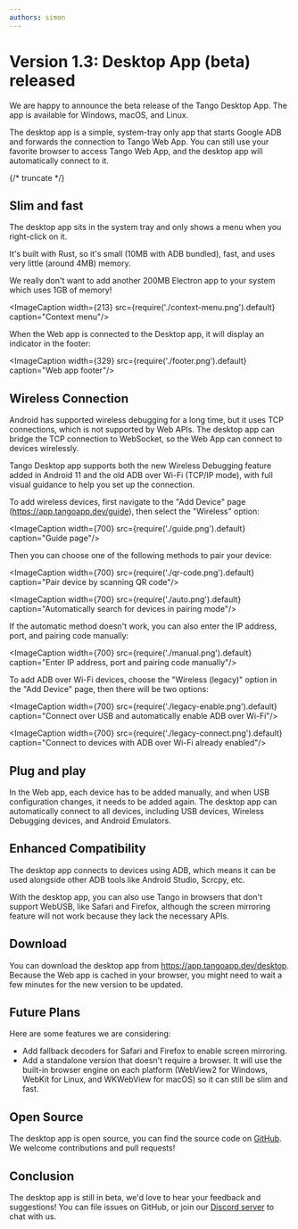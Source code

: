 ```yaml
---
authors: simon
---
```



# Version 1.3: Desktop App (beta) released

<head>
  <meta name="fediverse:creator" content="@yumechan@mastodon.social"/>
</head>

We are happy to announce the beta release of the Tango Desktop App. The app is available for Windows, macOS, and Linux.

The desktop app is a simple, system-tray only app that starts Google ADB and forwards the connection to Tango Web App. You can still use your favorite browser to access Tango Web App, and the desktop app will automatically connect to it.

{/* truncate */}

## Slim and fast

The desktop app sits in the system tray and only shows a menu when you right-click on it.

It's built with Rust, so it's small (10MB with ADB bundled), fast, and uses very little (around 4MB) memory.

We really don't want to add another 200MB Electron app to your system which uses 1GB of memory!

<ImageCaption width={213} src={require('./context-menu.png').default} caption="Context menu"/>

When the Web app is connected to the Desktop app, it will display an indicator in the footer:

<ImageCaption width={329} src={require('./footer.png').default} caption="Web app footer"/>

## Wireless Connection

Android has supported wireless debugging for a long time, but it uses TCP connections, which is not supported by Web APIs. The desktop app can bridge the TCP connection to WebSocket, so the Web App can connect to devices wirelessly.

Tango Desktop app supports both the new Wireless Debugging feature added in Android 11 and the old ADB over Wi-Fi (TCP/IP mode), with full visual guidance to help you set up the connection.

To add wireless devices, first navigate to the "Add Device" page (https://app.tangoapp.dev/guide), then select the "Wireless" option:

<ImageCaption width={700} src={require('./guide.png').default} caption="Guide page"/>

Then you can choose one of the following methods to pair your device:

<ImageCaption width={700} src={require('./qr-code.png').default} caption="Pair device by scanning QR code"/>

<ImageCaption width={700} src={require('./auto.png').default} caption="Automatically search for devices in pairing mode"/>

If the automatic method doesn't work, you can also enter the IP address, port, and pairing code manually:

<ImageCaption width={700} src={require('./manual.png').default} caption="Enter IP address, port and pairing code manually"/>

To add ADB over Wi-Fi devices, choose the "Wireless (legacy)" option in the "Add Device" page, then there will be two options:

<ImageCaption width={700} src={require('./legacy-enable.png').default} caption="Connect over USB and automatically enable ADB over Wi-Fi"/>

<ImageCaption width={700} src={require('./legacy-connect.png').default} caption="Connect to devices with ADB over Wi-Fi already enabled"/>

## Plug and play

In the Web app, each device has to be added manually, and when USB configuration changes, it needs to be added again. The desktop app can automatically connect to all devices, including USB devices, Wireless Debugging devices, and Android Emulators.

## Enhanced Compatibility

The desktop app connects to devices using ADB, which means it can be used alongside other ADB tools like Android Studio, Scrcpy, etc.

With the desktop app, you can also use Tango in browsers that don't support WebUSB, like Safari and Firefox, although the screen mirroring feature will not work because they lack the necessary APIs.

## Download

You can download the desktop app from https://app.tangoapp.dev/desktop. Because the Web app is cached in your browser, you might need to wait a few minutes for the new version to be updated.

## Future Plans

Here are some features we are considering:

* Add fallback decoders for Safari and Firefox to enable screen mirroring.
* Add a standalone version that doesn't require a browser. It will use the built-in browser engine on each platform (WebView2 for Windows, WebKit for Linux, and WKWebView for macOS) so it can still be slim and fast.

## Open Source

The desktop app is open source, you can find the source code on [GitHub](https://github.com/tango-adb/bridge-rs). We welcome contributions and pull requests!

## Conclusion

The desktop app is still in beta, we'd love to hear your feedback and suggestions! You can file issues on GitHub, or join our [Discord server](https://discord.gg/26k3ttC2PN) to chat with us.
